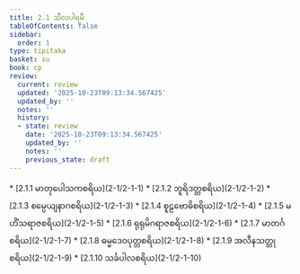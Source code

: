 ```yaml
---
title: 2.1 သီလပါရမီ
tableOfContents: false
sidebar:
  order: 1
type: tipitaka
basket: su
book: cp
review:
  current: review
  updated: '2025-10-23T09:13:34.567425'
  updated_by: ''
  notes: ''
  history:
  - state: review
    date: '2025-10-23T09:13:34.567425'
    updated_by: ''
    notes: ''
    previous_state: draft
---
```



<ReviewStatus review={frontmatter.review} showDetails={true} />

<HypothesisAnnotation frontmatter={frontmatter} />

<DynamicBreadcrumb />



<TableOfContents book="cp" section="2.1">
* [2.1.1 မာတုပေါသကစရိယ](2-1/2-1-1)
* [2.1.2 ဘူရိဒတ္တစရိယ](2-1/2-1-2)
* [2.1.3 စမ္ပေယျနာဂစရိယ](2-1/2-1-3)
* [2.1.4 စူဠဗောဓိစရိယ](2-1/2-1-4)
* [2.1.5 မဟိံသရာဇစရိယ](2-1/2-1-5)
* [2.1.6 ရုရုမိဂရာဇစရိယ](2-1/2-1-6)
* [2.1.7 မာတင်္ဂစရိယ](2-1/2-1-7)
* [2.1.8 ဓမ္မဒေဝပုတ္တစရိယ](2-1/2-1-8)
* [2.1.9 အလီနသတ္တုစရိယ](2-1/2-1-9)
* [2.1.10 သင်္ခပါလစရိယ](2-1/2-1-10)
</TableOfContents>